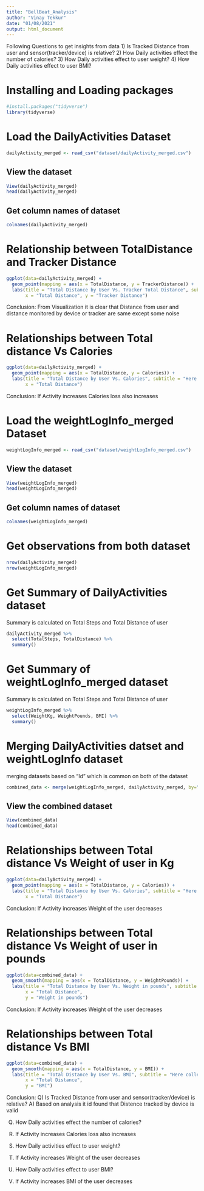 ---
title: "BellBeat_Analysis"
author: "Vinay Tekkur"
date: "01/08/2021"
output: html_document
---

Following Questions to get insights from data
  1) Is Tracked Distance from user and sensor(tracker/device) is relative?
  2) How Daily activities effect the number of calories?
  3) How Daily activities effect to user weight?
  4) How Daily activities effect to user BMI?
  
  
#  Installing and Loading packages

```{r}
#install.packages("tidyverse")
library(tidyverse)
```

# Load the DailyActivities Dataset
```{r}
dailyActivity_merged <- read_csv("dataset/dailyActivity_merged.csv")
```

## View the dataset
```{r}
View(dailyActivity_merged)
head(dailyActivity_merged)
```

## Get column names of dataset
```{r}
colnames(dailyActivity_merged)
```

# Relationship between TotalDistance and Tracker Distance
```{r}
ggplot(data=dailyActivity_merged) + 
  geom_point(mapping = aes(x = TotalDistance, y = TrackerDistance)) + 
  labs(title = "Total Distance by User Vs. Tracker Total Distance", subtitle = "Here we tracking distance travlled by user and distance collected by traker",
       x = "Total Distance", y = "Tracker Distance")
```
Conclusion: From Visualization it is clear that Distance from user and distance monitored by device or tracker are same except some noise


# Relationships between Total distance Vs Calories
```{r}
ggplot(data=dailyActivity_merged) + 
  geom_point(mapping = aes(x = TotalDistance, y = Calories)) + 
  labs(title = "Total Distance by User Vs. Calories", subtitle = "Here collecting data from Total distance travelled by user Vs Calories lost",
       x = "Total Distance")
```
Conclusion: If Activity increases Calories loss also increases


# Load the weightLogInfo_merged Dataset
```{r}
weightLogInfo_merged <- read_csv("dataset/weightLogInfo_merged.csv")
```

## View the dataset
```{r}
View(weightLogInfo_merged)
head(weightLogInfo_merged)
```

## Get column names of dataset
```{r}
colnames(weightLogInfo_merged)
```

# Get observations from both dataset
```{r}
nrow(dailyActivity_merged)
nrow(weightLogInfo_merged)
```

# Get Summary of DailyActivities dataset
Summary is calculated on Total Steps and Total Distance of user
```{r}
dailyActivity_merged %>%
  select(TotalSteps, TotalDistance) %>%
  summary()
```

# Get Summary of weightLogInfo_merged dataset
Summary is calculated on Total Steps and Total Distance of user
```{r}
weightLogInfo_merged %>%
  select(WeightKg, WeightPounds, BMI) %>%
  summary()
```


# Merging DailyActivities datset and weightLogInfo dataset
merging datasets based on "Id" which is common on both of the dataset
```{r}
combined_data <- merge(weightLogInfo_merged, dailyActivity_merged, by="Id")
```

## View the combined dataset
```{r}
View(combined_data)
head(combined_data)
```


# Relationships between Total distance Vs Weight of user in Kg
```{r}
ggplot(data=dailyActivity_merged) + 
  geom_point(mapping = aes(x = TotalDistance, y = Calories)) + 
  labs(title = "Total Distance by User Vs. Calories", subtitle = "Here collecting data from Total distance travelled by user Vs Calories lost",
       x = "Total Distance")
```
Conclusion: If Activity increases Weight of the user decreases


# Relationships between Total distance Vs Weight of user in pounds
```{r}
ggplot(data=combined_data) + 
  geom_smooth(mapping = aes(x = TotalDistance, y = WeightPounds)) + 
  labs(title = "Total Distance by User Vs. Weight in pounds", subtitle = "Here collecting data from Total distance travelled by user Vs Weight of user in pounds",
       x = "Total Distance",
       y = "Weight in pounds")
```
Conclusion: If Activity increases Weight of the user decreases


# Relationships between Total distance Vs BMI
```{r}
ggplot(data=combined_data) + 
  geom_smooth(mapping = aes(x = TotalDistance, y = BMI)) + 
  labs(title = "Total Distance by User Vs. BMI", subtitle = "Here collecting data from Total distance travelled by user Vs BMI",
       x = "Total Distance",
       y = "BMI")
```

Conclusion:
Q) Is Tracked Distance from user and sensor(tracker/device) is relative?
A) Based on analysis it id found that Distence tracked by device is valid 


Q) How Daily activities effect the number of calories?
A) If Activity increases Calories loss also increases


Q) How Daily activities effect to user weight?
A) If Activity increases Weight of the user decreases


Q) How Daily activities effect to user BMI?
A) If Activity increases BMI of the user decreases




